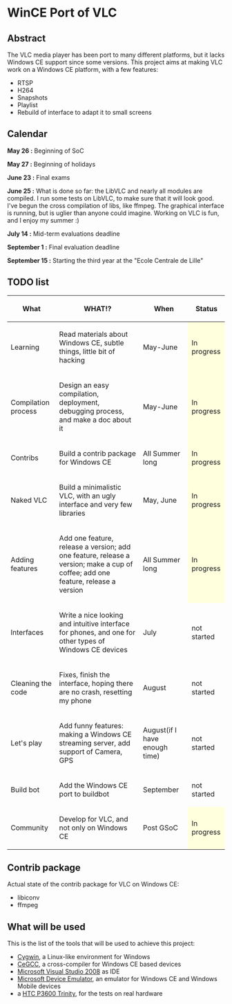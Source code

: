 {{SoCProject|year=2008|student=[[User:Geal|Geoffroy Couprie]]|mentor=Jérôme Decoodt}}

=WinCE Port of VLC=

==Abstract==

The VLC media player has been port to many different platforms, but it lacks Windows CE support since some versions. This project aims at making VLC work on a Windows CE platform, with a few features:
*RTSP
*H264
*Snapshots
*Playlist
*Rebuild of interface to adapt it to small screens

==Calendar==
'''May 26 :''' Beginning of SoC

'''May 27 :''' Beginning of holidays

'''June 23 :''' Final exams

'''June 25 :''' What is done so far: the LibVLC and nearly all modules are compiled. I run some tests on LibVLC, to make sure that it will look good. I've begun the cross compilation of libs, like ffmpeg. The graphical interface is running, but is uglier than anyone could imagine. Working on VLC is fun, and I enjoy my summer :)

'''July 14 :''' Mid-term evaluations deadline

'''September 1 :''' Final evaluation deadline

'''September 15 :''' Starting the third year at the "Ecole Centrale de Lille"

==TODO list==

{| class="wikitable"
! What !! WHAT!? !! When !! Status
|-
| Learning || Read materials about Windows CE, subtle things, little bit of hacking || May-June || style="background: #ffffdd"|In progress
|-
| Compilation process || Design an easy compilation, deployment, debugging process, and make a doc about it || May-June || style="background: #ffffdd"|In progress
|-
| Contribs || Build a contrib package for Windows CE || All Summer long || style="background: #ffffdd"|In progress
|-
| Naked VLC || Build a minimalistic VLC, with an ugly interface and very few libraries || May, June || style="background: #ffffdd"|In progress
|-
| Adding features || Add one feature, release a version; add one feature, release a version; make a cup of coffee; add one feature, release a version || All Summer long || style="background: #ffffdd"|In progress
|-
| Interfaces || Write a nice looking and intuitive interface for phones, and one for other types of Windows CE devices || July || not started
|-
| Cleaning the code || Fixes, finish the interface, hoping there are no crash, resetting my phone || August || not started
|-
| Let's play || Add funny features: making a Windows CE streaming server, add support of Camera, GPS || August(if I have enough time) || not started
|-
| Build bot || Add the Windows CE port to buildbot || September || not started
|-
| Community || Develop for VLC, and not only on Windows CE || Post GSoC || style="background: #ffffdd"|In progress
|}

==Contrib package==
Actual state of the contrib package for VLC on Windows CE:
*libiconv
*ffmpeg

==What will be used==
This is the list of the tools that will be used to achieve this project:
*[http://www.cygwin.com/ Cygwin], a Linux-like environment for Windows
*[http://cegcc.sourceforge.net/ CeGCC], a cross-compiler for Windows CE based devices
*[http://msdn2.microsoft.com/fr-fr/vstudio/default.aspx Microsoft Visual Studio 2008] as IDE
*[http://msdn2.microsoft.com/fr-fr/library/aa188148.aspx Microsoft Device Emulator], an emulator for Windows CE and Windows Mobile devices
*a [http://www.htc.com/FR/Product.aspx?id=16394 HTC P3600 Trinity], for the tests on real hardware